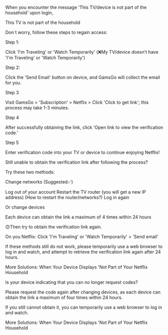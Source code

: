 When you encounter the message 'This TV/device is not part of the household' upon login,


This TV is not part of the household


Don`t worry, follow these steps to regain access:

Step 1:

Click 'I'm Traveling' or 'Watch Temporarily'
(❌My TV/device doesn’t have 'I'm Traveling' or 'Watch Temporarily')




Step 2:

Click the 'Send Email' button on device, and GamsGo will collect the email for you.





Step 3

Visit GamsGo > 'Subscription' > Netflix > Click 'Click to get link'; this process may take 1-3 minutes.






Step 4

After successfully obtaining the link, click 'Open link to view the verification code.'






Step 5

Enter verification code into your TV or device to continue enjoying Netflix!







Still unable to obtain the verification link after following the process?

Try these two methods:


Change networks (Suggested✅)

Log out of your account
Restart the TV router (you will get a new IP address) (How to restart the router/networks?)
Log in again

Or change devices

Each device can obtain the link a maximum of 4 times within 24 hours


😊Then try to obtain the verification link again.

On you Netflix: Click 'I'm Traveling' or 'Watch Temporarily' > 'Send email'


If these methods still do not work, please temporarily use a web browser to log in and watch, and attempt to retrieve the verification link again after 24 hours.

More Solutions: When Your Device Displays 'Not Part of Your Netflix Household



Is your device indicating that you can no longer request codes?


Please request the code again after changing devices, as each device can obtain the link a maximum of four times within 24 hours.

If you still cannot obtain it, you can temporarily use a web browser to log in and watch.


More Solutions: When Your Device Displays 'Not Part of Your Netflix Household
